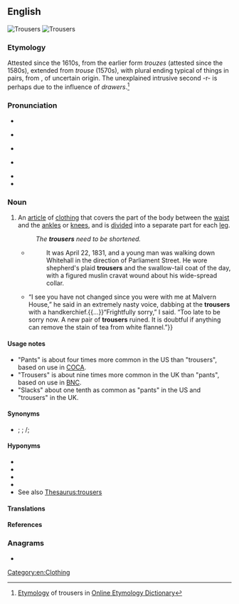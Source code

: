 ==English==
{{wikipedia}}
[[Image:Overzeas longpocket jeans.jpg|thumb|Trousers]]
[[Image:Trousers.jpg|thumb|Trousers]]

===Etymology===
Attested since the 1610s, from the earlier form ''trouzes'' (attested since the 1580s), extended from ''trouse'' (1570s), with plural ending typical of things in pairs, from {{etyl|mga|en}} {{m|mga|triubhas||close-fitting shorts}}, of uncertain origin. The unexplained intrusive second -r- is perhaps due to the influence of ''drawers''.<ref>[http://www.etymonline.com/index.php?term=trousers Etymology] of trousers in [[:w:Online Etymology Dictionary|Online Etymology Dictionary]]</ref>

===Pronunciation===
* {{audio|en|En-au-trousers.ogg|Audio (AUS)}}
* {{a|UK}} {{IPA|en|/ˈtɹaʊzəz/}}
* {{audio|en|En-uk-trousers.ogg|Audio (UK)}}
* {{a|US}} {{IPA|en|/ˈtɹaʊzɚz/}}
* {{audio|en|en-us-trousers.ogg|Audio (US)}}
* {{hyphenation|en|trou|sers}}
<!-- 2 syllable words !-->

===Noun===
{{en-plural noun}}

# An [[article]] of [[clothing]] that covers the part of the body between the [[waist]] and the [[ankle]]s or [[knee]]s, and is [[divide]]d into a separate part for each [[leg]].
#: ''The '''trousers''' need to be shortened.''
#: {{ux|en|Why can women wear '''trousers''' when men can't wear skirts?}}
#* {{RQ:SWymn ChpngBrgh|I|01}}
#*: It was April 22, 1831, and a young man was walking down Whitehall in the direction of Parliament Street. He wore shepherd's plaid '''trousers''' and the swallow-tail coat of the day, with a figured muslin cravat wound about his wide-spread collar.
#* {{RQ:Wodehouse Offing|chapter=XIX|passage=The effect the apparition had on me was to make me start violently, and we all know what happens when you start violently while holding a full cup of tea. The contents of mine flew through the air and came to rest on the '''trousers''' of Aubrey Upjohn, MA, moistening them to no little extent. Indeed, it would scarcely be distorting the facts to say that he was now not so much wearing '''trousers''' as wearing tea.{{...}}“I see you have not changed since you were with me at Malvern House,” he said in an extremely nasty voice, dabbing at the '''trousers''' with a handkerchief.{{...}}“Frightfully sorry,” I said. “Too late to be sorry now. A new pair of '''trousers''' ruined. It is doubtful if anything can remove the stain of tea from white flannel.”}}

====Usage notes====
* "Pants" is about four times more common in the US than "trousers", based on use in [[COCA]].
* "Trousers" is about nine times more common in the UK than "pants", based on use in [[BNC]].
* "Slacks" about one tenth as common as "pants" in the US and "trousers" in the UK.

====Synonyms====
* {{sense|article of clothing}} {{l|en|pants}} {{qualifier|mainly US}}; {{l|en|strides}} {{qualifier|Australia}}; {{l|en|breeches}}/{{l|en|britches}}; {{l|en|kecks}} {{q|UK dialectal}}

====Hyponyms====
* {{l|en|jeans}}
* {{l|en|pantaloons}}
* {{l|en|shorts}}
* {{l|en|slacks}}
* See also [[Thesaurus:trousers]]

====Translations====
{{trans-see|article of clothing for the lower body|pants}}

====References====
<references/>

===Anagrams===
* {{anagrams|en|a=eorrsstu|rousters}}

[[Category:en:Clothing]]